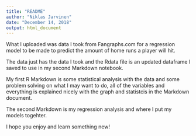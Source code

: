 ```yaml
---
title: "README"
author: "Niklas Jarvinen"
date: "December 14, 2018"
output: html_document
---
```


What I uploaded was data I took from Fangraphs.com for a regression model to be made to predict the amount of home runs a player will hit.  

The data just has the data I took and the Rdata file is an updated dataframe I saved to use in my second Markdown notebook.  

My first R Markdown is some statistical analysis with the data and some problem solving on what I may want to do, all of the variables and everything is explained nicely with the graph and statistcis in the Markdown document.  

The second Markdown is my regression analysis and where I put my models togehter.  

I hope you enjoy and learn something new!  
